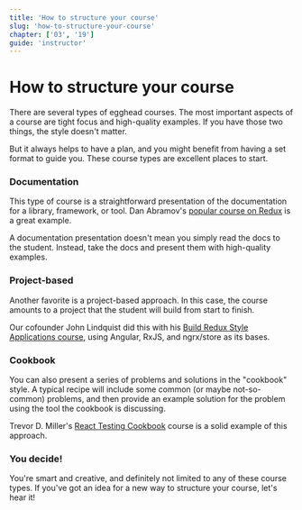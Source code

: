 ```yaml
---
title: 'How to structure your course'
slug: 'how-to-structure-your-course'
chapter: ['03', '19']
guide: 'instructor'
---
```


# How to structure your course

There are several types of egghead courses. The most important aspects of a course are tight focus and high-quality examples. If you have those two things, the style doesn't matter.

But it always helps to have a plan, and you might benefit from having a set format to guide you. These course types are excellent places to start.

### Documentation

This type of course is a straightforward presentation of the documentation for a library, framework, or tool. Dan Abramov's [popular course on Redux](https://egghead.io/courses/getting-started-with-redux) is a great example.

A documentation presentation doesn't mean you simply read the docs to the student. Instead, take the docs and present them with high-quality examples.

### Project-based

Another favorite is a project-based approach. In this case, the course amounts to a project that the student will build from start to finish.

Our cofounder John Lindquist did this with his [Build Redux Style Applications course](https://egghead.io/courses/build-redux-style-applications-with-angular-rxjs-and-ngrx-store), using Angular, RxJS, and ngrx/store as its bases.

### Cookbook

You can also present a series of problems and solutions in the "cookbook" style. A typical recipe will include some common (or maybe not-so-common) problems, and then provide an example solution for the problem using the tool the cookbook is discussing.

Trevor D. Miller's [React Testing Cookbook](https://egghead.io/courses/react-testing-cookbook) course is a solid example of this approach.

### You decide!

You're smart and creative, and definitely not limited to any of these course types. If you've got an idea for a new way to structure your course, let's hear it!
